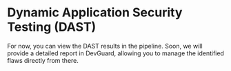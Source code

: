 
# Dynamic Application Security Testing (DAST)

<Callout type="info" emoji="ℹ️">
   For now, you can view the DAST results in the pipeline. Soon, we will provide a detailed report in DevGuard, allowing you to manage the identified flaws directly from there.
</Callout>
